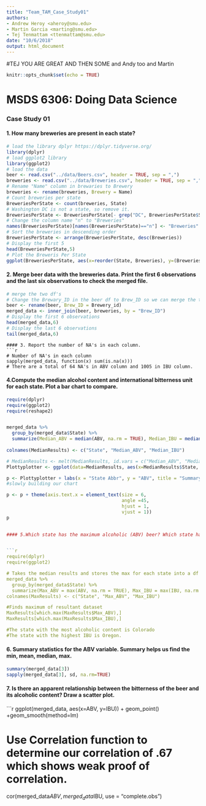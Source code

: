 ```yaml
---
title: "Team_TAM_Case_Study01"
authors: 
- Andrew Heroy <aheroy@smu.edu>
- Martin Garcia <marting@smu.edu>
- Tej Tenmattam <ttenmattam@smu.edu>
date: "10/6/2018"
output: html_document
---
```


#TEJ YOU ARE GREAT AND THEN SOME and Andy too and Martin

```r
knitr::opts_chunk$set(echo = TRUE)
```
# MSDS 6306: Doing Data Science
### Case Study 01
#### 1. How many breweries are present in each state?
```r
# load the library dplyr https://dplyr.tidyverse.org/ 
library(dplyr)
# load ggplot2 library
library(ggplot2)
# load the data
beer <- read.csv("../data/Beers.csv", header = TRUE, sep = ",")
breweries <- read.csv("../data/Breweries.csv", header = TRUE, sep = ",")
# Rename "Name" column in brewaries to Brewery
breweries <- rename(breweries, Brewery = Name)
# Count breweries per state
BreweriesPerState <- count(breweries, State)
# Washington DC is not a state, so remove it.
BreweriesPerState <- BreweriesPerState[- grep("DC", BreweriesPerState$State), ]
# Change the column name "n" to "Breweries"
names(BreweriesPerState)[names(BreweriesPerState)=="n"] <- "Breweries"
# Sort the breweries in descending order
BreweriesPerState <- arrange(BreweriesPerState, desc(Breweries))
# Display the first 5 
head(BreweriesPerState,5)
# Plot the Breweris Per State
ggplot(BreweriesPerState, aes(x=reorder(State, Breweries), y=(Breweries))) + geom_bar(stat='identity') + coord_flip() + labs(title ="Breweries Per State", x = "State", y = "Number of Breweries")
```

#### 2. Merge beer data with the breweries data. Print the first 6 observations and the last six observations to check the merged file.
```r
# merge the two df's
# Change the Brewary_ID in the beer df to Brew_ID so we can merge the two df's by Brew_ID
beer <- rename(beer, Brew_ID = Brewery_id)
merged_data <- inner_join(beer, breweries, by = "Brew_ID")
# Display the first 6 observations 
head(merged_data,6)
# Display the last 6 observations
tail(merged_data,6)
```

 ```  
#### 3. Report the number of NA's in each column.
```r
# Number of NA's in each column
sapply(merged_data, function(x) sum(is.na(x)))
# There are a total of 64 NA's in ABV column and 1005 in IBU column.
```

#### 4.Compute the median alcohol content and international bitterness unit for each state. Plot a bar chart to compare.


```r

require(dplyr)
require(ggplot2)
require(reshape2)


merged_data %>% 
  group_by(merged_data$State) %>% 
  summarize(Median_ABV = median(ABV, na.rm = TRUE), Median_IBU = median(IBU, na.rm = TRUE)) -> MedianResults             
 
colnames(MedianResults) <- c("State", "Median_ABV", "Median_IBU")

# MedianResults <- melt(MedianResults, id.vars = c("Median_ABV", "Median_IBU"))
Plottyplotter <- ggplot(data=MedianResults, aes(x=MedianResults$State, y=MedianResults$Median_ABV, fill=State)) + geom_bar(stat="identity")  + theme_bw()

p <- Plottyplotter + labs(x = "State Abbr", y = "ABV", title = "Summary of ABV \n by State") + theme(plot.title = element_text(hjust = 0.5)) + theme(legend.position = "none")
#slowly building our chart

p <- p + theme(axis.text.x = element_text(size = 6,
                                          angle =45,
                                          hjust = 1,
                                          vjust = 1))
p                                               
     

#### 5.Which state has the maximum alcoholic (ABV) beer? Which state has the most bitter (IBU) beer?


```r

require(dplyr)
require(ggplot2)

# Takes the median results and stores the max for each state into a df 
merged_data %>% 
  group_by(merged_data$State) %>% 
  summarize(Max_ABV = max(ABV, na.rm = TRUE), Max_IBU = max(IBU, na.rm = TRUE)) -> MaxResults
colnames(MaxResults) <- c("State", "Max_ABV", "Max_IBU")

#Finds maximum of resultant dataset
MaxResults[which.max(MaxResults$Max_ABV),]
MaxResults[which.max(MaxResults$Max_IBU),]

#The state with the most alcoholic content is Colorado
#The state with the highest IBU is Oregon.
```

#### 6. Summary statistics for the ABV variable. Summary helps us find the min, mean, median, max.

```r
summary(merged_data[3])
sapply(merged_data[3], sd, na.rm=TRUE)
```


#### 7. Is there an apparent relationship between the bitterness of the beer and its alcoholic content? Draw a scatter plot.

```r
ggplot(merged_data, aes(x=ABV, y=IBU)) + geom_point() +geom_smooth(method=lm)

# Use Correlation function to determine our correlation of .67 which shows weak proof of correlation.
cor(merged_data$ABV, merged_data$IBU, use = "complete.obs")
